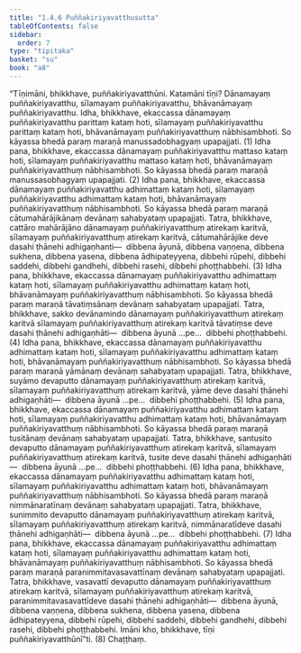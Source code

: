 ```yaml
---
title: "1.4.6 Puññakiriyavatthusutta"
tableOfContents: false
sidebar:
  order: 7
type: "tipitaka"
basket: "su"
book: "a8"
---
```



<DynamicBreadcrumb />

<Division number="36" book="a8" bookNo="17" page="72">

<Paragraph number="345" book="a8">
“Tīṇimāni, bhikkhave, puññakiriyavatthūni. Katamāni tīṇi? Dānamayaṃ puññakiriyavatthu, sīlamayaṃ puññakiriyavatthu, bhāvanāmayaṃ puññakiriyavatthu.
</Paragraph>

<Paragraph number="346" book="a8">
Idha, bhikkhave, ekaccassa dānamayaṃ puññakiriyavatthu parittaṃ kataṃ hoti, sīlamayaṃ puññakiriyavatthu parittaṃ kataṃ hoti, bhāvanāmayaṃ puññakiriyavatthuṃ nābhisambhoti. So kāyassa bhedā paraṃ maraṇā manussadobhagyaṃ upapajjati. (1)
</Paragraph>

<Paragraph number="347" book="a8">
Idha pana, bhikkhave, ekaccassa dānamayaṃ puññakiriyavatthu mattaso kataṃ hoti, sīlamayaṃ puññakiriyavatthu mattaso kataṃ hoti, bhāvanāmayaṃ puññakiriyavatthuṃ nābhisambhoti. So kāyassa bhedā paraṃ maraṇā manussasobhagyaṃ upapajjati. (2)
</Paragraph>

<Paragraph number="348" book="a8">
Idha pana, bhikkhave, ekaccassa dānamayaṃ puññakiriyavatthu adhimattaṃ kataṃ hoti, sīlamayaṃ puññakiriyavatthu adhimattaṃ kataṃ hoti, bhāvanāmayaṃ puññakiriyavatthuṃ nābhisambhoti. So kāyassa bhedā paraṃ maraṇā cātumahārājikānaṃ devānaṃ sahabyataṃ upapajjati. Tatra, bhikkhave, cattāro mahārājāno dānamayaṃ puññakiriyavatthuṃ atirekaṃ karitvā, sīlamayaṃ puññakiriyavatthuṃ atirekaṃ karitvā, cātumahārājike deve dasahi ṭhānehi adhigaṇhanti—  dibbena āyunā, dibbena vaṇṇena, dibbena sukhena, dibbena yasena, dibbena ādhipateyyena, dibbehi rūpehi, dibbehi saddehi, dibbehi gandhehi, dibbehi rasehi, dibbehi phoṭṭhabbehi. (3)
</Paragraph>

<Paragraph number="349" book="a8">
Idha pana, bhikkhave, ekaccassa dānamayaṃ puññakiriyavatthu adhimattaṃ kataṃ hoti, sīlamayaṃ puññakiriyavatthu adhimattaṃ kataṃ hoti, bhāvanāmayaṃ puññakiriyavatthuṃ nābhisambhoti. So kāyassa bhedā paraṃ maraṇā tāvatiṃsānaṃ devānaṃ sahabyataṃ upapajjati. Tatra, bhikkhave, sakko devānamindo dānamayaṃ puññakiriyavatthuṃ atirekaṃ karitvā sīlamayaṃ puññakiriyavatthuṃ atirekaṃ karitvā tāvatiṃse deve dasahi ṭhānehi adhigaṇhāti—  dibbena āyunā …pe…  dibbehi phoṭṭhabbehi. (4)
</Paragraph>

<Paragraph number="350" book="a8">
Idha pana, bhikkhave, ekaccassa dānamayaṃ puññakiriyavatthu adhimattaṃ kataṃ hoti, sīlamayaṃ puññakiriyavatthu adhimattaṃ kataṃ hoti, bhāvanāmayaṃ puññakiriyavatthuṃ nābhisambhoti. So kāyassa bhedā paraṃ maraṇā yāmānaṃ devānaṃ sahabyataṃ upapajjati. Tatra, bhikkhave, suyāmo devaputto dānamayaṃ puññakiriyavatthuṃ atirekaṃ karitvā, sīlamayaṃ puññakiriyavatthuṃ atirekaṃ karitvā, yāme deve dasahi ṭhānehi adhigaṇhāti—  dibbena āyunā …pe…  dibbehi phoṭṭhabbehi. (5)
</Paragraph>

<Paragraph number="351" book="a8">
Idha pana, bhikkhave, ekaccassa dānamayaṃ puññakiriyavatthu adhimattaṃ kataṃ hoti, sīlamayaṃ puññakiriyavatthu adhimattaṃ kataṃ hoti, bhāvanāmayaṃ puññakiriyavatthuṃ nābhisambhoti. So kāyassa bhedā paraṃ maraṇā tusitānaṃ devānaṃ sahabyataṃ upapajjati. Tatra, bhikkhave, santusito devaputto dānamayaṃ puññakiriyavatthuṃ atirekaṃ karitvā, sīlamayaṃ puññakiriyavatthuṃ atirekaṃ karitvā, tusite deve dasahi ṭhānehi adhigaṇhāti—  dibbena āyunā …pe…  dibbehi phoṭṭhabbehi. (6)
</Paragraph>

<Paragraph number="352" book="a8">
Idha pana, bhikkhave, ekaccassa dānamayaṃ puññakiriyavatthu adhimattaṃ kataṃ hoti, sīlamayaṃ puññakiriyavatthu adhimattaṃ kataṃ hoti, bhāvanāmayaṃ puññakiriyavatthuṃ nābhisambhoti. So kāyassa bhedā paraṃ maraṇā nimmānaratīnaṃ devānaṃ sahabyataṃ upapajjati. Tatra, bhikkhave, sunimmito devaputto dānamayaṃ puññakiriyavatthuṃ atirekaṃ karitvā, sīlamayaṃ puññakiriyavatthuṃ atirekaṃ karitvā, nimmānaratīdeve dasahi ṭhānehi adhigaṇhāti—  dibbena āyunā …pe…  dibbehi phoṭṭhabbehi. (7)
</Paragraph>

<Paragraph number="353" book="a8">
Idha pana, bhikkhave, ekaccassa dānamayaṃ puññakiriyavatthu adhimattaṃ kataṃ hoti, sīlamayaṃ puññakiriyavatthu adhimattaṃ kataṃ hoti, bhāvanāmayaṃ puññakiriyavatthuṃ nābhisambhoti. So kāyassa bhedā paraṃ maraṇā paranimmitavasavattīnaṃ devānaṃ sahabyataṃ upapajjati. Tatra, bhikkhave, vasavattī devaputto dānamayaṃ puññakiriyavatthuṃ atirekaṃ karitvā, sīlamayaṃ puññakiriyavatthuṃ atirekaṃ karitvā, paranimmitavasavattīdeve dasahi ṭhānehi adhigaṇhāti—  dibbena āyunā, dibbena vaṇṇena, dibbena sukhena, dibbena yasena, dibbena ādhipateyyena, dibbehi rūpehi, dibbehi saddehi, dibbehi gandhehi, dibbehi rasehi, dibbehi phoṭṭhabbehi. Imāni kho, bhikkhave, tīṇi puññakiriyavatthūnī”ti. (8)

</Paragraph>
</Division>

<Paragraph number="354" type="center" book="a8">
Chaṭṭhaṃ.
</Paragraph>